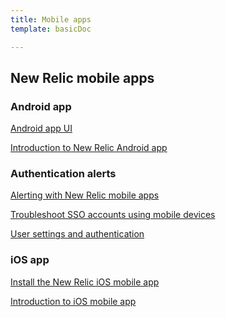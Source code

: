 ```yaml
---
title: Mobile apps
template: basicDoc

---
```


## New Relic mobile apps

### Android app

[Android app UI](/docs/mobile-apps/new-relic-mobile-apps/android-app/android-app-ui)

[Introduction to New Relic Android app](/docs/mobile-apps/new-relic-mobile-apps/android-app/introduction-new-relic-android-app)

### Authentication alerts

[Alerting with New Relic mobile apps](/docs/mobile-apps/new-relic-mobile-apps/authentication-alerts/alerting-new-relic-mobile-apps)

[Troubleshoot SSO accounts using mobile devices](/docs/mobile-apps/new-relic-mobile-apps/authentication-alerts/troubleshoot-sso-accounts-using-mobile-devices)

[User settings and authentication](/docs/mobile-apps/new-relic-mobile-apps/authentication-alerts/user-settings-authentication)

### iOS app

[Install the New Relic iOS mobile app](/docs/mobile-apps/new-relic-mobile-apps/ios-app/install-new-relic-ios-mobile-app)

[Introduction to iOS mobile app](/docs/mobile-apps/new-relic-mobile-apps/ios-app/introduction-ios-mobile-app)
